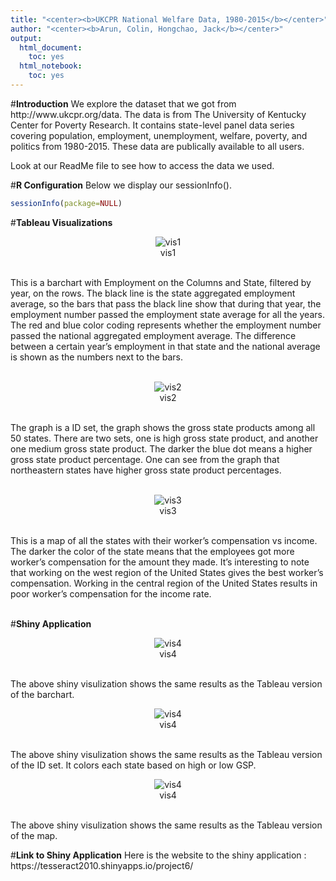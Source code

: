 ```yaml
---
title: "<center><b>UKCPR National Welfare Data, 1980-2015</b></center>"
author: "<center><b>Arun, Colin, Hongchao, Jack</b></center>"
output:
  html_document:
    toc: yes
  html_notebook:
    toc: yes
---
```


#**Introduction**
We explore the dataset that we got from http://www.ukcpr.org/data. 
The data is from The University of Kentucky Center for Poverty Research. It contains state-level panel data series covering population, employment, unemployment, welfare, poverty, and politics from 1980-2015. These data are publically available to all users.

Look at our ReadMe file to see how to access the data we used. 

#**R Configuration**
Below we display our sessionInfo().

```r
sessionInfo(package=NULL)
```
#**Tableau Visualizations**
<br>
<center>![vis1](../03 Visualizations/one.png)</center>
<br>
This is a barchart with Employment on the Columns and State, filtered by year, on the rows. 
The black line is the state aggregated employment average, so the bars that pass the black line show that during
that year, the employment number passed the employment state average for all the years. The red and blue color coding
represents whether the employment number passed the national aggregated employment average. The difference between a certain year's employment in that state and the national average is shown as the numbers next to the bars.
<br>
<br>

<center>![vis2](../03 Visualizations/two.png)</center>
<br>
The graph is a ID set, the graph shows the gross state products among all 50 states. There are two sets, one is high gross state product, and another one medium gross state product. The darker the blue dot means a higher gross state product percentage. One can see from the graph that northeastern states have higher gross state product percentages.
<br>
<br>

<center>![vis3](../03 Visualizations/three.png)</center>
<br>
This is a map of all the states with their worker's compensation vs income. 
The darker the color of the state means that the employees got more worker's compensation for the amount they made.
It's interesting to note that working on the west region of the United States gives the best worker's compensation. 
Working in the central region of the United States results in poor worker's compensation for the income rate.
<br>
<br>

#**Shiny Application**
<br>

<center>![vis4](../03 Visualizations/1.png)</center>
<br>
The above shiny visulization shows the same results as the Tableau version of the barchart.
<br>

<center>![vis4](../03 Visualizations/2.png)</center>
<br>
The above shiny visulization shows the same results as the Tableau version of the ID set. It colors each state based on high or low GSP.
<br>

<center>![vis4](../03 Visualizations/3.png)</center>
<br>
The above shiny visulization shows the same results as the Tableau version of the map.
<br>

#**Link to Shiny Application**
Here is the website to the shiny application : https://tesseract2010.shinyapps.io/project6/